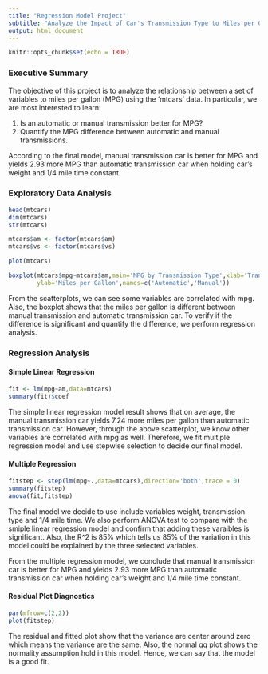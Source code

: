 ---
title: "Regression Model Project"
subtitle: "Analyze the Impact of Car's Transmission Type to Miles per Gallon (MPG)"
output: html_document
---

```{r setup, include=FALSE}
knitr::opts_chunk$set(echo = TRUE)
```

### Executive Summary

The objective of this project is to analyze the relationship between a set of variables to miles per gallon (MPG) using the 'mtcars' data. In particular, we are most interested to learn:

1) Is an automatic or manual transmission better for MPG?
2) Quantify the MPG difference between automatic and manual transmissions.

According to the final model, manual transmission car is better for MPG and yields 2.93 more MPG than automatic transmission car when holding car's weight and 1/4 mile time constant.

### Exploratory Data Analysis

```{r}
head(mtcars)
dim(mtcars)
str(mtcars)

mtcars$am <- factor(mtcars$am)
mtcars$vs <- factor(mtcars$vs)

plot(mtcars)

boxplot(mtcars$mpg~mtcars$am,main='MPG by Transmission Type',xlab='Transmission Type',
        ylab='Miles per Gallon',names=c('Automatic','Manual'))
```

From the scatterplots, we can see some variables are correlated with mpg. Also, the boxplot shows that the miles per gallon is different between manual transmission and automatic transmission car. To verify if the difference is significant and quantify the difference, we perform regression analysis.

### Regression Analysis
#### Simple Linear Regression

```{r}
fit <- lm(mpg~am,data=mtcars)
summary(fit)$coef
```

The simple linear regression model result shows that on average, the manual transmission car yields 7.24 more miles per gallon than automatic transmission car. However, through the above scatterplot, we know other variables are correlated with mpg as well. Therefore, we fit multiple regression model and use stepwise selection to decide our final model. 

#### Multiple Regression

```{r}
fitstep <- step(lm(mpg~.,data=mtcars),direction='both',trace = 0)
summary(fitstep)
anova(fit,fitstep)
```

The final model we decide to use include variables weight, transmission type and 1/4 mile time. We also perform ANOVA test to compare with the smiple linear regression model and confirm that adding these varaibles is significant. Also, the R^2 is 85% which tells us 85% of the variation in this model could be explained by the three selected variables.

From the multiple regression model, we conclude that manual transmission car is better for MPG and yields 2.93 more MPG than automatic transmission car when holding car's weight and 1/4 mile time constant.

#### Residual Plot Diagnostics

```{r}
par(mfrow=c(2,2))
plot(fitstep)
```

The residual and fitted plot show that the variance are center around zero which means the variance are the same. Also, the normal qq plot shows the normality assumption hold in this model. Hence, we can say that the model is a good fit.

